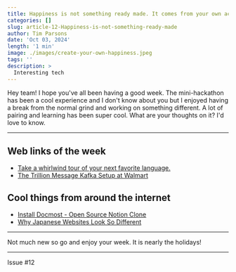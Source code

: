 ```yaml
---
title: Happiness is not something ready made. It comes from your own actions. - Dalai Lama
categories: []
slug: article-12-Happiness-is-not-something-ready-made
author: Tim Parsons
date: 'Oct 03, 2024'
length: '1 min'
image: ./images/create-your-own-happiness.jpeg
tags: ''
description: >
  Interesting tech
---
```


Hey team!
I hope you've all been having a good week. The mini-hackathon has been a cool experience and I don't know about you but I enjoyed having a break from the normal grind and working on something different. A lot of pairing and learning has been super cool.
What are your thoughts on it? I'd love to know.

---

## Web links of the week

- [Take a whirlwind tour of your next favorite language.](https://learnxinyminutes.com/)
- [The Trillion Message Kafka Setup at Walmart](https://blog.bytebytego.com/p/the-trillion-message-kafka-setup)

## Cool things from around the internet

- [Install Docmost - Open Source Notion Clone](https://tillcarlos.com/install-docmost/)
- [Why Japanese Websites Look So Different](https://medium.com/@mirijam.missbichler/why-japanese-websites-look-so-different-2c7273e8be1e)

---

Not much new so go and enjoy your week. It is nearly the holidays!

---

Issue #12
